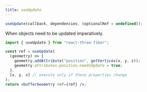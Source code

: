 ```yaml
---
title: useUpdate
---
```


```jsx
useUpdate(callback, dependencies, (optionalRef = undefined));
```

When objects need to be updated imperatively.

```jsx
import { useUpdate } from "react-three-fiber";

const ref = useUpdate(
  (geometry) => {
    geometry.addAttribute("position", getVertices(x, y, z));
    geometry.attributes.position.needsUpdate = true;
  },
  [x, y, z] // execute only if these properties change
);
return <bufferGeometry ref={ref} />;
```

